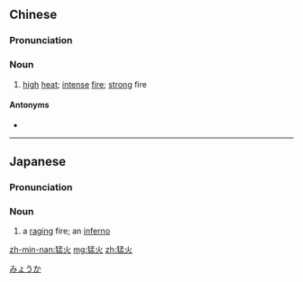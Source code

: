 ==Chinese==
{{zh-forms}}

===Pronunciation===
{{zh-pron
|m=měnghuǒ
|c=maang5 fo2
|h=pfs=mâng-fó
|mn=mé-hóe/mé-hé
|cat=n
}}

===Noun===
{{zh-noun}}

# {{lb|zh|cooking}} [[high]] [[heat]]; [[intense]] [[fire]]; [[strong]] fire

====Antonyms====
* {{zh-l|慢火|low heat}}

{{zh-cat|Fire}}

----

==Japanese==
{{ja-kanjitab|yomi=o}}

===Pronunciation===
{{ja-pron|みょうか|もうか|y=o}}

===Noun===
{{ja-noun|みょうか|もうか}}

# a [[rage|raging]] fire; an [[inferno]]
{{attention|ja|Is there a difference in meaning between the two readings?}}

[[Category:ja:Fire|みょうか]]

[[zh-min-nan:猛火]]
[[mg:猛火]]
[[zh:猛火]]
